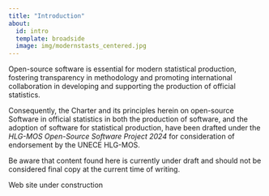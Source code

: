 ```yaml
---
title: "Introduction"
about:
  id: intro
  template: broadside
  image: img/modernstasts_centered.jpg
---
```


:::{#intro}

Open-source software is essential for modern statistical production, fostering transparency in methodology and promoting international collaboration in developing and supporting the production of official statistics.

Consequently, the Charter and its principles herein on open-source Software in official statistics in both the production of software, and the adoption of software for statistical production, have been drafted under the *HLG-MOS Open-Source Software Project 2024* for consideration of endorsement by the UNECE HLG-MOS.

Be aware that content found here is currently under draft and should not be considered final copy at the current time of writing.

:::

::: {.callout-note}

Web site under construction

:::